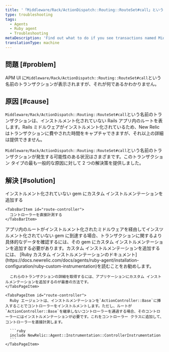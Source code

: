 ```yaml
---
title: '「Middleware/Rack/ActionDispatch::Routing::RouteSet#call」というラベルの付いたトランザクション'
type: troubleshooting
tags:
  - Agents
  - Ruby agent
  - Troubleshooting
metaDescription: 'Find out what to do if you see transactions named Middleware/Rack/ActionDispatch::Routing::RouteSet#call in your APM UI.'
translationType: machine
---
```


## 問題 [#problem]

APM UI に`Middleware/Rack/ActionDispatch::Routing::RouteSet#call`という名前のトランザクションが表示されますが、それが何であるかわかりません。

## 原因 [#cause]

`Middleware/Rack/ActionDispatch::Routing::RouteSet#call`という名前のトランザクションは、インストルメント化されていない Rails アプリ内のルートを表します。Rails ミドルウェアがインストルメント化されているため、New Relic はトランザクションに費やされた時間をキャプチャできますが、それ以上の詳細は提供できません。

`Middleware/Rack/ActionDispatch::Routing::RouteSet#call`という名前のトランザクションが発生する可能性のある状況はさまざまです。このトランザクション タイプの最も一般的な原因に対して 2 つの解決策を提供しました。

## 解決 [#solution]

<Tabs>
  <TabsBar>
    <TabsBarItem id="route-gem">
      インストルメント化されていない gem にカスタム インストルメンテーションを追加する
    </TabsBarItem>

    <TabsBarItem id="route-controller">
      コントローラーを直接計測する
    </TabsBarItem>
  </TabsBar>

  <TabsPages>
    <TabsPageItem id="route-gem">
      アプリ内のルートがインストルメント化されたミドルウェアを経由してインスツルメント化されていない gem に到達する場合、トランザクションに関するより具体的なデータを確認するには、その gem にカスタム インストルメンテーションを追加する必要があります。カスタム インストルメンテーションを追加するには、 [Ruby カスタム インストルメンテーションのドキュメント](https://docs.newrelic.com/docs/agents/ruby-agent/installation-configuration/ruby-custom-instrumentation)を読むことをお勧めします。

      これらのトランザクションの詳細を取得するには、アプリケーションにカスタム インストルメンテーションを追加するのが最善の方法です。
    </TabsPageItem>

    <TabsPageItem id="route-controller">
      Ruby エージェントは、インストルメンテーションを`ActionController::Base`に挿入することでコントローラーをインストルメントします。ただし、ルートが`ActionController::Base`を継承しないコントローラーを通過する場合、そのコントローラーにはインストルメンテーションが必要です。これをコントローラー クラスに追加して、コントローラーを直接計測します。

      ```ruby
      include NewRelic::Agent::Instrumentation::ControllerInstrumentation
      ```
    </TabsPageItem>
  </TabsPages>
</Tabs>